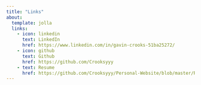 ```yaml
---
title: "Links"
about:
  template: jolla
  links:
    - icon: linkedin
      text: LinkedIn
      href: https://www.linkedin.com/in/gavin-crooks-51ba25272/ 
    - icon: github
      text: Github
      href: https://github.com/Crooksyyy
    - text: Resume
      href: https://github.com/Crooksyyy/Personal-Website/blob/master/Resume.pdf 
---
```


